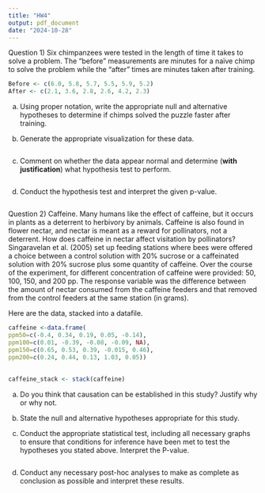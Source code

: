 ```yaml
---
title: "HW4"
output: pdf_document
date: "2024-10-28"
---
```


Question 1) Six chimpanzees were tested in the length of time it takes to solve a problem. The “before” measurements are minutes for a naïve chimp to solve the problem while the “after” times are minutes taken after training. 

```r
Before <- c(6.0, 5.8, 5.7, 5.5, 5.9, 5.2)
After <- c(2.1, 3.6, 2.8, 2.6, 4.2, 2.3)
```

a) Using proper notation, write the appropriate null and alternative hypotheses to determine if chimps solved the puzzle faster after training.



b) Generate the appropriate visualization for these data.

```r

```


c) Comment on whether the data appear normal and determine (**with justification**) what hypothesis test to perform.

```r

```




d) Conduct the hypothesis test and interpret the given p-value.

```r

```





Question 2) Caffeine. Many humans like the effect of caffeine, but it occurs in plants as a deterrent to herbivory by animals. Caffeine is also found in flower nectar, and nectar is meant as a reward for pollinators, not a deterrent. How does caffeine in nectar affect visitation by pollinators? Singaravelan et al. (2005) set up feeding stations where bees were offered a choice between a control solution with 20% sucrose or a caffeinated solution with 20% sucrose plus some quantity of caffeine. Over the course of the experiment, for different concentration of caffeine were provided: 50, 100, 150, and 200 pp. The response variable was the difference between the amount of nectar consumed from the caffeine feeders and that removed from the control feeders at the same station (in grams). 


Here are the data, stacked into a datafile. 

```r
caffeine <-data.frame(
ppm50=c(-0.4, 0.34, 0.19, 0.05, -0.14), 
ppm100=c(0.01, -0.39, -0.08, -0.09, NA), 
ppm150=c(0.65, 0.53, 0.39, -0.015, 0.46), 
ppm200=c(0.24, 0.44, 0.13, 1.03, 0.05))
 
 
caffeine_stack <- stack(caffeine)
```



a) Do you think that causation can be established in this study? Justify why or why not.


b) State the null and alternative hypotheses appropriate for this study.


c) Conduct the appropriate statistical test, including all necessary graphs to ensure that conditions for inference have been met to test the hypotheses you stated above. Interpret the P-value. 

```r

```


d) Conduct any necessary post-hoc analyses to make as complete as conclusion as possible and interpret these results. 

```r

```


